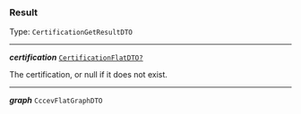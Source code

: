 


### Result

Type: `CertificationGetResultDTO`

---

***certification*** [`CertificationFlatDTO?`](#certificationflatdto)

The certification, or null if it does not exist.



---

***graph*** `CccevFlatGraphDTO`
